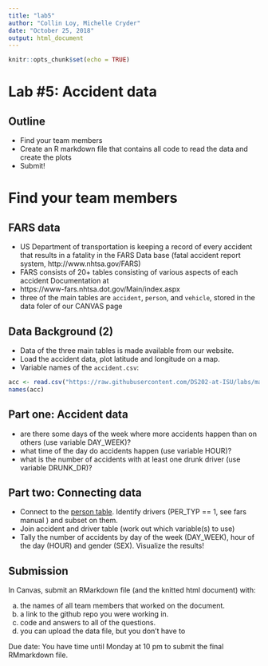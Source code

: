 ```yaml
---
title: "lab5"
author: "Collin Loy, Michelle Cryder"
date: "October 25, 2018"
output: html_document
---
```


```r
knitr::opts_chunk$set(echo = TRUE)
```

# Lab #5: Accident data


## Outline

- Find your team members
- Create an R markdown file that contains all code to read the data and create the plots
- Submit!


# Find your team members


## FARS data

- US Department of transportation is keeping a record of every accident that results in a fatality in the FARS Data base (fatal accident report system, http://www.nhtsa.gov/FARS)
- FARS consists of 20+ tables consisting of various aspects of each accident
Documentation at
- https://www-fars.nhtsa.dot.gov/Main/index.aspx
- three of the main tables are `accident`, `person`, and `vehicle`, stored in the data foler of our CANVAS page

## Data Background (2)

- Data of the three main tables is made available from our website.
- Load the accident data, plot latitude and longitude on a map.
- Variable names of the `accident.csv`:

```r
acc <- read.csv("https://raw.githubusercontent.com/DS202-at-ISU/labs/master/data/fars2016/accident.csv", stringsAsFactors = FALSE)
names(acc)
```

## Part one: Accident data

- are there some days of the week where more accidents happen than on others (use variable DAY_WEEK)?
- what time of the day do accidents happen (use variable HOUR)?
- what is the number of accidents with at least one drunk driver (use variable DRUNK_DR)?

## Part two: Connecting data

- Connect to the [person table](https://raw.githubusercontent.com/DS202-at-ISU/labs/master/data/fars2016/person.csv). Identify drivers (PER_TYP == 1, see fars manual ) and subset on them.
- Join accident and driver table (work out which variable(s) to use)
- Tally the number of accidents by day of the week (DAY_WEEK), hour of the day (HOUR) and gender (SEX). Visualize the results!


## Submission

In Canvas, submit an RMarkdown file (and the knitted html document) with: 

  a. the names of all team members that worked on the document.
  b. a link to the github repo you were working in.
  c. code and answers to all of the questions.
  d. you can upload the data file, but you don't have to


Due date: You have time until Monday at 10 pm to submit the final RMmarkdown file.

